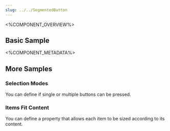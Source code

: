 ```yaml
---
slug: ../../SegmentedButton
---
```



<%COMPONENT_OVERVIEW%>

## Basic Sample
<Basic />

<%COMPONENT_METADATA%>

## More Samples

### Selection Modes
You can define if single or multiple buttons can be pressed.

<SelectionModes />

### Items Fit Content
You can define a property that allows each item to be sized according to its content.
<ItemsFitContent/>